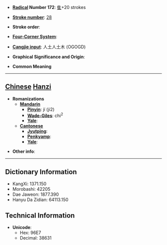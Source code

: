 * '''[[Wiktionary:Chinese radical index| Radical]] Number 172''': [[Wiktionary:Chinese radical index 隹|隹]]+20 strokes

* '''[[Wiktionary:Chinese total strokes index|Stroke number]]''': [[Wiktionary:Chinese total strokes index 28|28]]

* '''Stroke order''': 

* '''[[Wiktionary:Chinese four corner index|Four-Corner System]]''': 

* '''[[Wiktionary:Chinese Cangjie index|Cangjie input]]''': 人土人土木 (OGOGD)

* '''Graphical Significance and Origin''': 

* '''Common Meaning'''

----

== [[Chinese]] [[Hanzi]] ==

* '''Romanizations'''
** '''[[Mandarin]]'''
*** '''[[Pinyin]]''': jí (ji2)
*** '''[[Wade-Giles]]''': chi<sup>2</sup>
*** '''[[Yale]]''': 
** '''[[Cantonese]]'''
*** '''[[Jyutping]]''':
*** '''[[Penkyamp]]''': 
*** '''[[Yale]]''': 

* '''Other info''': 

----

== Dictionary Information ==

* KangXi: 1371.150
* Morobashi: 42205
* Dae Jaweon: 1877.390
* Hanyu Da Zidian: 64113.150

== Technical Information ==

* '''Unicode''':
** Hex: 96E7
** Decimal: 38631